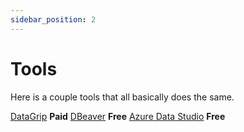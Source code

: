 ```yaml
---
sidebar_position: 2
---
```


# Tools

Here is a couple tools that all basically does the same.

[DataGrip](https://www.jetbrains.com/datagrip/) **Paid**
[DBeaver](https://dbeaver.io/) **Free**
[Azure Data Studio](https://azure.microsoft.com/en-us/products/data-studio/) **Free**
